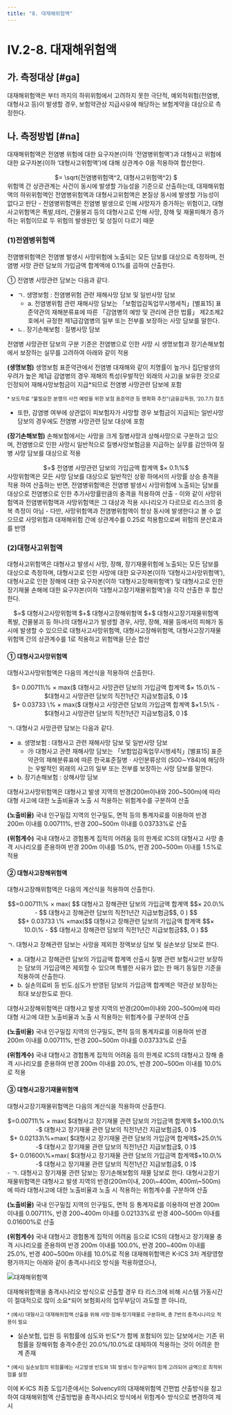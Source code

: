 ```yaml
---
title: "8. 대재해위험액"
---
```

# IV.2-8. 대재해위험액

## 가. 측정대상 [#ga]
대재해위험액은 <OverlayDemo id="422" />부터 <OverlayDemo id="427" />까지의 하위위험에서 고려하지 못한 극단적, 예외적위험(전염병, 대형사고 등)이 발생할 경우, 보험약관상 지급사유에 해당하는 보험계약을 대상으로 측정한다.

## 나. 측정방법 [#na]
대재해위험액은 전염병 위험에 대한 요구자본(이하 ‘전염병위험액’)과 대형사고 위험에 대한 요구자본(이하 ‘대형사고위험액’)에 대해 상관계수 0을 적용하여 합산한다.

<Math>
대재해위험액
<center>
 $= \sqrt{전염병위험액^2, 대형사고위험액^2} $
</center></Math>

<Accordion multiple activeIndex={[]}>
<AccordionTab header="대재해위험액 산출시 전염병위험액과 대형사고위험액 간 상관관계를 0으로 적용하는 이유">
위험액 간 상관관계는 사건이 동시에 발생할 가능성을 기준으로 산출하는데, 대재해위험액의 하위위험액인 전염병위험액과 대형사고위험액은 본질상 동시에 발생할 가능성이 없다고 판단
- 전염병위험액은 전염병 발생으로 인해 사망자가 증가하는 위험이고, 대형사고위험액은 폭발,테러, 건물붕괴 등의 대형사고로 인해 사망, 장해 및 재물피해가 증가하는 위험이므로 두 위험의 발생원인 및 성질이 다르기 때문
</AccordionTab>
</Accordion>

### (1)전염병위험액
전염병위험액은 전염병 발생시 사망위험에 노출되는 모든 담보를 대상으로 측정하며, 전염병 사망 관련 담보의 가입금액 합계액에 0.1%를 곱하여 산출한다.

① 전염병 사망관련 담보는 다음과 같다.
- ㄱ. 생명보험 : 전염병위험 관련 재해사망 담보 및 일반사망 담보
  - a. 전염병위험 관련 재해사망 담보는 「보험업감독업무시행세칙」[별표15] 표준약관의 재해분류표에 따른 「감염병의 예방 및 관리에 관한 법률」 제2조제2호에서 규정한 제1급감염병의 일부 또는 전부를 보장하는 사망 담보를 말한다.
- ㄴ. 장기손해보험 : 질병사망 담보


<Accordion multiple activeIndex={[]}>
<AccordionTab header="전염병 사망관련 담보의 구분 기준">
전염병 사망관련 담보의 구분 기준은 전염병으로 인한 사망 시 생명보험과 장기손해보험에서 보장하는 실무를 고려하여 아래와 같이 적용

**(생명보험)** 생명보험 표준약관에서 전염병 대재해와 같이 치명률이 높거나 집단발생의 우려가 높은 제1급 감염병의 경우 재해의 특성(우발적인 외래의 사고)을 보유한 것으로 인정되어 재해사망보험금이 지급*되므로 전염병 사망관련 담보에 포함

<sup>* 보도자료 “불필요한 분쟁의 사전 예방을 위한 보험 표준약관 등 명확화 추진”(금융감독원, ’20.7.7) 참조</sup>

- 또한, 감염병 여부에 상관없이 피보험자가 사망할 경우 보험금이 지급되는 일반사망 담보의 경우에도 전염병 사망관련 담보 대상에 포함

**(장기손해보험)** 손해보험에서는 사망을 크게 질병사망과 상해사망으로 구분하고 있으며, 전염병으로 인한 사망시 일반적으로 질병사망보험금을 지급하는 실무를 감안하여 질병 사망 담보를 대상으로 적용
</AccordionTab>
</Accordion>

<Math>
전염병위험액
<center>
 $=$ 전염병 사망관련 담보의 가입금액 합계액 $× 0.1\%$
</center></Math>

<Accordion multiple activeIndex={[]}>
<AccordionTab header="전염병위험액과 사망위험액이 중복 측정이 아닌 이유">
사망위험액은 모든 사망 담보를 대상으로 일반적인 상황 하에서의 사망률 상승 충격을 적용 하여 산출하는 반면, 전염병위험액은 전염병 발생시 사망위험에 노출되는 담보를 대상으로 전염병으로 인한 추가사망률만큼의 충격을 적용하여 산출
- 이와 같이 사망위험액과 전염병위험액과 사망위험액은 그 대상과 적용 시나리오가 다르므로 리스크의 중복 측정이 아님
- 다만, 사망위험액과 전염병위험액이 항상 동시에 발생한다고 볼 수 없으므로 사망위험과 대재해위험 간에 상관계수를 0.25로 적용함으로써 위험의 분산효과를 반영
</AccordionTab>
</Accordion>

### (2)대형사고위험액
대형사고위험액은 대형사고 발생시 사망, 장해, 장기재물위험에 노출되는 모든 담보를 대상으로 측정하며, 대형사고로 인한 사망에 대한 요구자본(이하 ‘대형사고사망위험액’), 대형사고로 인한 장해에 대한 요구자본(이하 ‘대형사고장해위험액’) 및 대형사고로 인한 장기재물 손해에 대한 요구자본(이하 ‘대형사고장기재물위험액’)을 각각 산출한 후 합산한다.

<Math>
대형사고위험액
<center>
 $=$ 대형사고사망위험액 $+$ 대형사고장해위험액 $+$ 대형사고장기재물위험액
</center></Math>

<Accordion multiple activeIndex={[]}>
<AccordionTab header="대형사고위험액 산출시 대형사고사망위험액, 대형사고장해위험액, 대형사고장기재물위험액을 단순합산하는 이유">
폭발, 건물붕괴 등 하나의 대형사고가 발생할 경우, 사망, 장해, 재물 등에서의 피해가 동시에 발생할 수 있으므로 대형사고사망위험액, 대형사고장해위험액, 대형사고장기재물위험액 간의 상관계수를 1로 적용하고 위험액을 단순 합산
</AccordionTab>
</Accordion>

#### ① 대형사고사망위험액
대형사고사망위험액은 다음의 계산식을 적용하여 산출한다.

<Math>
대형사고사망위험액
<center>
 $= 0.00711\% × max($ 대형사고 사망관련 담보의 가입금액 합계액 $× 15.0\% - $대형사고 사망관련 담보의 직전1년간 지급보험금$, 0 )$ <br/>
$+ 0.03733 \% × max($ 대형사고 사망관련 담보의 가입금액 합계액 $×1.5\% - $대형사고 사망관련 담보의 직전1년간 지급보험금$, 0 )$
  </center>
</Math>

 ㄱ. 대형사고 사망관련 담보는 다음과 같다.

- a. 생명보험 : 대형사고 관련 재해사망 담보 및 일반사망 담보
  - ㉮ 대형사고 관련 재해사망 담보는 「보험업감독업무시행세칙」[별표15] 표준약관의 재해분류표에 따른 한국표준질병ㆍ사인분류상의 (S00∼Y84)에 해당하는 우발적인 외래의 사고의 일부 또는 전부를 보장하는 사망 담보를 말한다.
- b. 장기손해보험 : 상해사망 담보

<Accordion multiple activeIndex={[]}>
<AccordionTab header="대형사고사망위험액의 위험계수 산출 근거">
대형사고사망위험액은 대형사고 발생 지역의 반경(200m이내와 200~500m)에 따라 대형 사고에 대한 노출비율과 노출 시 적용하는 위험계수를 구분하여 산출

**(노출비율)** 국내 인구밀집 지역의 인구밀도, 면적 등의 통계자료를 이용하여 반경 200m 이내를 0.00711%, 반경 200~500m 이내를 0.03733%로 산출

**(위험계수)** 국내 대형사고 경험통계 집적의 어려움 등의 한계로 ICS의 대형사고 사망 충격 시나리오를 준용하여 반경 200m 이내를 15.0%, 반경 200~500m 이내를 1.5%로 적용
</AccordionTab>
</Accordion>

#### ② 대형사고장해위험액
대형사고장해위험액은 다음의 계산식을 적용하여 산출한다.

<Math>
대형사고장해위험액
<center>
$$=0.00711\% × max( $$ 대형사고 장해관련 담보의 가입금액 합계액 $$× 20.0\% - $$ 대형사고 장해관련 담보의 직전1년간 지급보험금$$, 0 ) $$ <br/>
$$+ 0.03733 \% ×max($$ 대형사고 장해관련 담보의 가입금액 합계액 $$× 10.0\% - $$ 대형사고 장해관련 담보의 직전1년간 지급보험금$$, 0 ) $$
</center>
</Math>

 ㄱ. 대형사고 장해관련 담보는 사망을 제외한 정액보상 담보 및 실손보상 담보로 한다.
- a. 대형사고 장해관련 담보의 가입금액 합계액 산출시 질병 관련 보험사고만 보장하는 담보의 가입금액은 제외할 수 있으며 특별한 사유가 없는 한 매기 동일한 기준을 적용하여 산출한다.
- b. 실손의료비 등 빈도․심도가 반영된 담보의 가입금액 합계액은 약관상 보장하는 최대 보상한도로 한다.

<Accordion multiple activeIndex={[]}>
<AccordionTab header="대형사고장해위험액의 위험계수 산출 근거 ">
대형사고장해위험액은 대형사고 발생 지역의 반경(200m이내와 200~500m)에 따라 대형 사고에 대한 노출비율과 노출 시 적용하는 위험계수를 구분하여 산출

**(노출비율)** 국내 인구밀집 지역의 인구밀도, 면적 등의 통계자료를 이용하여 반경 200m 이내를 0.00711%, 반경 200~500m 이내를 0.03733%로 산출

**(위험계수)** 국내 대형사고 경험통계 집적의 어려움 등의 한계로 ICS의 대형사고 장해 충격 시나리오를 준용하여 반경 200m 이내를 20.0%, 반경 200~500m 이내를 10.0%로 적용
</AccordionTab>
</Accordion>

#### ③ 대형사고장기재물위험액
대형사고장기재물위험액은 다음의 계산식을 적용하여 산출한다.

<Math>
대형사고장기재물위험액
<center>
 $=0.00711\% × max( $대형사고 장기재물 관련 담보의 가입금액 합계액 $×100.0\% -$ 대형사고 장기재물 관련 담보의 직전1년간 지급보험금$, 0 )$ <br/>
 $+ 0.02133\%×max( $대형사고 장기재물 관련 담보의 가입금액 합계액$×25.0\% -$ 대형사고 장기재물 관련 담보의 직전1년간 지급보험금$,  0 )$  <br/>
 $+ 0.01600\%×max( $대형사고 장기재물 관련 담보의 가입금액 합계액$×10.0\% -$ 대형사고 장기재물 관련 담보의 직전1년간 지급보험금$, 0 )$
</center></Math>
- ㄱ. 대형사고 장기재물 관련 담보는 장기손해보험의 재물 담보로 한다.

<Accordion multiple activeIndex={[]}>
<AccordionTab header="대형사고장기재물위험액의 위험계수 산출 근거">
대형사고장기재물위험액은 대형사고 발생 지역의 반경(200m이내, 200\~400m, 400m\~500m)에 따라 대형사고에 대한 노출비율과 노출 시 적용하는 위험계수를 구분하여 산출

**(노출비율)** 국내 인구밀집 지역의 인구밀도, 면적 등 통계자료를 이용하여 반경 200m 이내를 0.00711%, 반경 200\~400m 이내를 0.02133%로 반경 400\~500m 이내를 0.01600%로 산출

**(위험계수)** 국내 대형사고 경험통계 집적의 어려움 등으로 ICS의 대형사고 장기재물 충격 시나리오를 준용하여 반경 200m 이내를 100.0%, 반경 200\~400m 이내를 25.0%, 반경 400\~500m 이내를 10.0%로 적용
</AccordionTab>
<AccordionTab header="대재해위험액에 대해 충격시나리오 방식이 아닌 위험계수 방식을 적용하는 이유">
대재해위험액은 K-ICS 3차 계량영향평가까지는 아래와 같이 충격시나리오 방식을 적용하였으나,

![대재해위험액](/kics/428_1.png)

대재해위험액을 충격시나리오 방식으로 산출할 경우 타 리스크에 비해 시스템 가동시간이 절대적으로 많이 소요*되어 보험회사의 업무부담이 과도할 뿐 아니라,

<sup>* (예시) 대형사고 대재해위험액 산출을 위해 사망·장해·장기재물로 구분하여, 총 7번의 충격시나리오 적용이 필요</sup>

- 실손보험, 입원 등 위험률에 심도와 빈도*가 함께 포함되어 있는 담보에서는 기존 위험률을 장해위험 충격수준인 20.0%/10.0%로 대체하여 적용하는 것이 어려운 한계 존재

<sup>* (예시) 실손보험의 위험률에는 사고발생 빈도와 1회 발생시 청구금액이 함께 고려되어 금액으로 최적위험률 설정</sup>

이에 K-ICS 최종 도입기준에서는 SolvencyII의 대재해위험액 간편법 산출방식을 참고하여 대재해위험액 산출방법을 충격시나리오 방식에서 위험계수 방식으로 변경하여 제시

</AccordionTab>
</Accordion>
